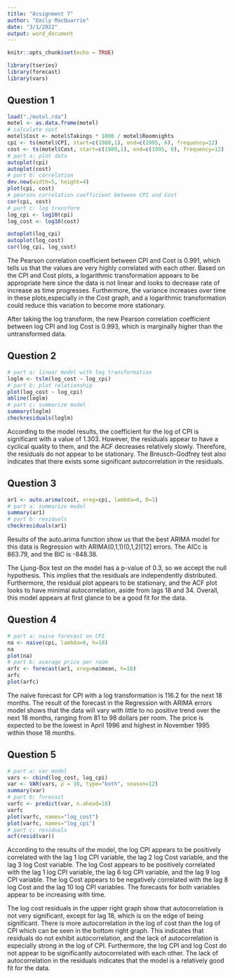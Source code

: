 ```yaml
---
title: "Assignment 7"
author: "Emily MacQuarrie"
date: "3/1/2022"
output: word_document
---
```


```r
knitr::opts_chunk$set(echo = TRUE)
```


```r
library(tseries)
library(forecast)
library(vars)
```

## Question 1
```r
load("./motel.rda")
motel <- as.data.frame(motel)
# calculate cost
motel$Cost <- motel$Takings * 1000 / motel$Roomnights
cpi <- ts(motel$CPI, start=c(1980,1), end=c(1995, 6), frequency=12)
cost <- ts(motel$Cost, start=c(1980,1), end=c(1995, 6), frequency=12)
# part a: plot data
autoplot(cpi)
autoplot(cost)
# part b: correlation
dev.new(width=5, height=4)
plot(cpi, cost)
# pearson correlation coefficient between CPI and Cost
cor(cpi, cost)
# part c: log transform
log_cpi <- log10(cpi)
log_cost <- log10(cost)

autoplot(log_cpi)
autoplot(log_cost)
cor(log_cpi, log_cost)
```
The Pearson correlation coefficient between CPI and Cost is 0.991, which tells us that the values are very highly correlated with each other. Based on the CPI and Cost plots, a logarithmic transformation appears to be appropriate here since the data is not linear and looks to decrease rate of increase as time progresses. Furthermore, the variance increases over time in these plots,especially in the Cost graph, and a logarithmic transformation could reduce this variation to become more stationary.

After taking the log transform, the new Pearson correlation coefficient between log CPI and log Cost is 0.993, which is marginally higher than the untransformed data.

## Question 2
```r
# part a: linear model with log transformation
loglm <- tslm(log_cost ~ log_cpi)
# part b: plot relationship
plot(log_cost ~ log_cpi)
abline(loglm)
# part c: summarize model
summary(loglm)
checkresiduals(loglm)
```

According to the model results, the coefficient for the log of CPI is significant with a value of 1.303. However, the residuals appear to have a cyclical quality to them, and the ACF decreases relatively slowly. Therefore, the residuals do not appear to be stationary. The Breusch-Godfrey test also indicates that there exists some significant autocorrelation in the residuals.

## Question 3
```r
ar1 <- auto.arima(cost, xreg=cpi, lambda=0, D=1)
# part a: summarize model
summary(ar1)
# part b: residuals
checkresiduals(ar1)
``` 
Results of the auto.arima function show us that the best ARIMA model for this data is Regression with ARIMA(0,1,1)(0,1,2)[12] errors. The AICc is 863.79, and the BIC is -848.38.

The Ljung-Box test on the model has a p-value of 0.3, so we accept the null hypothesis. This implies that the residuals are independently distributed. Furthermore, the residual plot appears to be stationary, and the ACF plot looks to have minimal autocorrelation, aside from lags 18 and 34. Overall, this model appears at first glance to be a good fit for the data.

## Question 4
```r
# part a: naive forecast on CPI
na <- naive(cpi, lambda=0, h=18)
na
plot(na)
# part b: average price per room
arfc <- forecast(ar1, xreg=na$mean, h=18)
arfc
plot(arfc)

```
The naive forecast for CPI with a log transformation is 116.2 for the next 18 months. The result of the forecast in the Regression with ARIMA errors model shows that the data will vary with little to no positive trend over the next 18 months, ranging from 81 to 98 dollars per room. The price is expected to be the lowest in April 1996 and highest in November 1995 within those 18 months.

## Question 5
```r
# part a: var model
vars <- cbind(log_cost, log_cpi)
var <- VAR(vars, p = 10, type="both", season=12)
summary(var)
# part b: forecast
varfc <- predict(var, n.ahead=18)
varfc
plot(varfc, names="log_cost")
plot(varfc, names="log_cpi")
# part c: residuals
acf(resid(var))
```
According to the results of the model, the log CPI appears to be positively correlated with the lag 1 log CPI variable, the lag 2 log Cost variable, and the lag 3 log Cost variable. The log Cost appears to be positively correlated with the lag 1 log CPI variable, the lag 6 log CPI variable, and the lag 9 log CPI variable. The log Cost appears to be negatively correlated with the lag 8 log Cost and the lag 10 log CPI variables. The forecasts for both variables appear to be increasing with time.

The log cost residuals in the upper right graph show that autocorrelation is not very significant, except for lag 18, which is on the edge of being significant. There is more autocorrelation in the log of cost than the log of CPI which can be seen in the bottom right graph. This indicates that residuals do not exhibit autocorrelation, and the lack of autocorrelation is especially strong in the log of CPI. Furthermore, the log CPI and log Cost do not appear to be significantly autocorrelated with each other. The lack of autocorrelation in the residuals indicates that the model is a relatively good fit for the data.